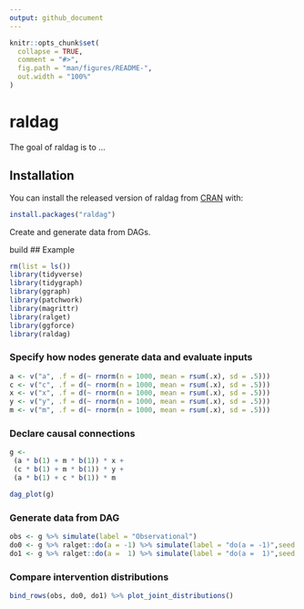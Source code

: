 ```yaml
---
output: github_document
---
```


<!-- README.md is generated from README.Rmd. Please edit that file -->

```r
knitr::opts_chunk$set(
  collapse = TRUE,
  comment = "#>",
  fig.path = "man/figures/README-",
  out.width = "100%"
)
```

# raldag

<!-- badges: start -->
<!-- badges: end -->

The goal of raldag is to ...



## Installation

You can install the released version of raldag from [CRAN](https://CRAN.R-project.org) with:

``` r
install.packages("raldag")
```
Create and generate data from DAGs.

build
## Example

```r
rm(list = ls())
library(tidyverse)
library(tidygraph)
library(ggraph)
library(patchwork)
library(magrittr)
library(ralget)
library(ggforce)
library(raldag)
```

### Specify how nodes generate data and evaluate inputs
```r
a <- v("a", .f = d(~ rnorm(n = 1000, mean = rsum(.x), sd = .5)))
c <- v("c", .f = d(~ rnorm(n = 1000, mean = rsum(.x), sd = .5)))
x <- v("x", .f = d(~ rnorm(n = 1000, mean = rsum(.x), sd = .5)))
y <- v("y", .f = d(~ rnorm(n = 1000, mean = rsum(.x), sd = .5)))
m <- v("m", .f = d(~ rnorm(n = 1000, mean = rsum(.x), sd = .5)))
```

### Declare causal connections
```r
g <-
 (a * b(1) + m * b(1)) * x +
 (c * b(1) + m * b(1)) * y +
 (a * b(1) + c * b(1)) * m

dag_plot(g)
```

### Generate data from DAG
```r
obs <- g %>% simulate(label = "Observational")
do0 <- g %>% ralget::do(a = -1) %>% simulate(label = "do(a = -1)",seed = 1)
do1 <- g %>% ralget::do(a =  1) %>% simulate(label = "do(a =  1)",seed = 1)
```

### Compare intervention distributions
```r
bind_rows(obs, do0, do1) %>% plot_joint_distributions()
```
